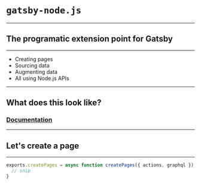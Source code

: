 

# `gatsby-node.js`

---

## The programatic extension point for Gatsby

---

- Creating pages
- Sourcing data
- Augmenting data
- All using Node.js APIs

---

## What does this look like?

### [Documentation](https://www.gatsbyjs.org/docs/node-apis/)

---

## Let's create a page

---


```js
exports.createPages = async function createPages({ actions, graphql }) {
  // snip
}
```